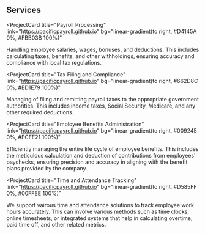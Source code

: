 ## Services

<ProjectCard
  title="Payroll Processing"
  link="https://pacificpayroll.github.io"
  bg="linear-gradient(to right, #D4145A 0%, #FBB03B 100%)"
>
  Handling employee salaries, wages, bonuses, and deductions.
  This includes calculating taxes, benefits, and other withholdings, ensuring accuracy and compliance with local tax regulations.
</ProjectCard>


<ProjectCard
  title="Tax Filing and Compliance"
  link="https://pacificpayroll.github.io"
  bg="linear-gradient(to right, #662D8C 0%, #ED1E79 100%)"
>
  Managing of filing and remitting payroll taxes to the appropriate government authorities.
  This includes income taxes, Social Security, Medicare, and any other required deductions.
</ProjectCard>


<ProjectCard
  title="Employee Benefits Administration"
  link="https://pacificpayroll.github.io"
  bg="linear-gradient(to right, #009245 0%, #FCEE21 100%)"
>
  Efficiently managing the entire life cycle of employee benefits. This includes the meticulous calculation and deduction of contributions from employees' paychecks, ensuring precision and accuracy in aligning with the benefit plans provided by the company.
</ProjectCard>


<ProjectCard
  title="Time and Attendance Tracking"
  link="https://pacificpayroll.github.io"
  bg="linear-gradient(to right, #D585FF 0%, #00FFEE 100%)"
>
  We support vairous time and attendance solutions to track employee work hours accurately. This can involve various methods such as time clocks, online timesheets, or integrated systems that help in calculating overtime, paid time off, and other related metrics.
</ProjectCard>
